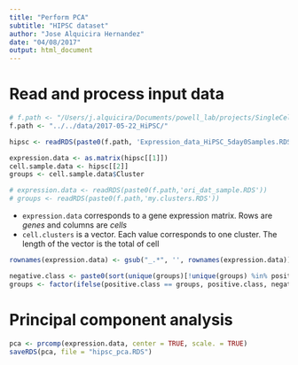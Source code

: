```yaml
---
title: "Perform PCA"
subtitle: "HIPSC dataset"
author: "Jose Alquicira Hernandez"
date: "04/08/2017"
output: html_document
---
```



# Read and process input data

```r
# f.path <- "/Users/j.alquicira/Documents/powell_lab/projects/SingleCell_Prediction/data/04-08-2017_HiPSC/"
f.path <- "../../data/2017-05-22_HiPSC/"

hipsc <- readRDS(paste0(f.path, 'Expression_data_HiPSC_5day0Samples.RDS'))

expression.data <- as.matrix(hipsc[[1]])
cell.sample.data <- hipsc[[2]]
groups <- cell.sample.data$Cluster

# expression.data <- readRDS(paste0(f.path,'ori_dat_sample.RDS'))
# groups <- readRDS(paste0(f.path,'my.clusters.RDS'))
```


- `expression.data` corresponds to a gene expression matrix. Rows are *genes* and columns are *cells*
- `cell.clusters` is a vector. Each value corresponds to one cluster. The length of the vector is the total of cell


```r
rownames(expression.data) <- gsub("_.*", '', rownames(expression.data))
```

```r
negative.class <- paste0(sort(unique(groups)[!unique(groups) %in% positive.class]), collapse = "")
groups <- factor(ifelse(positive.class == groups, positive.class, negative.class), levels = c(positive.class, negative.class))
```

# Principal component analysis

```r
pca <- prcomp(expression.data, center = TRUE, scale. = TRUE)
saveRDS(pca, file = "hipsc_pca.RDS")
```